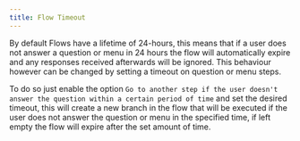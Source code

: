 ```yaml
---
title: Flow Timeout
---
```


By default Flows have a lifetime of 24-hours, this means that if a user does not answer a question or menu in 24 hours the flow will automatically expire and any responses received afterwards will be ignored. This behaviour however can be changed by setting a timeout on question or menu steps.

To do so just enable the option `Go to another step if the user doesn't answer the question within a certain period of time` and set the desired timeout, this will create a new branch in the flow that will be executed if the user does not answer the question or menu in the specified time, if left empty the flow will expire after the set amount of time.